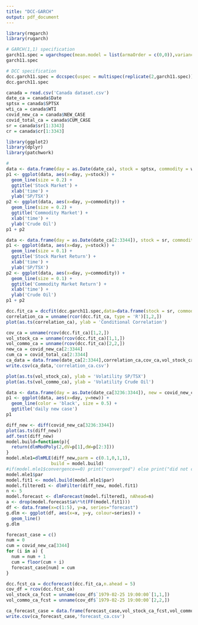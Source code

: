 ```yaml
---
title: "DCC-GARCH"
output: pdf_document
---
```




```r
library(rmgarch)
library(rugarch)
```

```r
# GARCH(1,1) specification
garch11.spec = ugarchspec(mean.model = list(armaOrder = c(0,0)),variance.model = list(garchOrder = c(1,1), model = "sGARCH"),distribution.model = "norm")
garch11.spec
```

```r
# DCC specification
dcc.garch11.spec = dccspec(uspec = multispec(replicate(2,garch11.spec)),dccOrder = c(1,1),distribution = "mvnorm")
dcc.garch11.spec
```

```r
canada = read.csv('Canada dataset.csv')
date_ca = canada$Date
sptsx = canada$SPTSX
wti_ca = canada$WTI
covid_new_ca = canada$NEW_CASE
covid_total_ca = canada$CUM_CASE
sr = canada$sr[1:3343]
cr = canada$cr[1:3343]
```

```r
library(ggplot2)
library(dplyr)
library(patchwork) 

# 
data <- data.frame(day = as.Date(date_ca), stock = sptsx, commodity = wti_ca)
p1 <- ggplot(data, aes(x=day, y=stock)) +
  geom_line(size = 0.2) +
  ggtitle('Stock Market') +
  xlab('time') +
  ylab('SP/TSX')
p2 <- ggplot(data, aes(x=day, y=commodity)) +
  geom_line(size = 0.2) +
  ggtitle('Commodity Market') +
  xlab('time') +
  ylab('Crude Oil')
p1 + p2
```

```r
data <- data.frame(day = as.Date(date_ca[2:3344]), stock = sr, commodity = cr)
p1 <- ggplot(data, aes(x=day, y=stock)) +
  geom_line(size = 0.1) +
  ggtitle('Stock Market Return') +
  xlab('time') +
  ylab('SP/TSX')
p2 <- ggplot(data, aes(x=day, y=commodity)) +
  geom_line(size = 0.1) +
  ggtitle('Commodity Market Return') +
  xlab('time') +
  ylab('Crude Oil')
p1 + p2
```

```r
dcc.fit_ca = dccfit(dcc.garch11.spec,data=data.frame(stock = sr, commodity = cr))
correlation_ca = unname(rcor(dcc.fit_ca, type = 'R')[1,2,])
plot(as.ts(correlation_ca), ylab = 'Conditional Correlation')
```

```r
cov_ca = unname(rcov(dcc.fit_ca)[1,2,])
vol_stock_ca = unname(rcov(dcc.fit_ca)[1,1,])
vol_commo_ca = unname(rcov(dcc.fit_ca)[2,2,])
new_ca = covid_new_ca[2:3344]
cum_ca = covid_total_ca[2:3344]
ca_data = data.frame(date_ca[2:3344],correlation_ca,cov_ca,vol_stock_ca,vol_commo_ca,new_ca,cum_ca)
write.csv(ca_data,'correlation_ca.csv')
```

```r
plot(as.ts(vol_stock_ca), ylab = 'Volatility SP/TSX')
plot(as.ts(vol_commo_ca), ylab = 'Volatility Crude Oil')
```


```r
data <- data.frame(day = as.Date(date_ca[3236:3344]), new = covid_new_ca[3236:3344])
p1 <- ggplot(data, aes(x=day, y=new)) +
  geom_line(color = 'black', size = 0.5) +
  ggtitle('daily new case') 
p1
```

```r
diff_new <- diff(covid_new_ca[3236:3344])
plot(as.ts(diff_new))
adf.test(diff_new)
model.build=function(p){
  return(dlmModPoly(2,dV=p[1],dW=p[2:3]))
}
model.mle1=dlmMLE(diff_new,parm = c(0.1,0,1,1),
                 build = model.build)
#if(model.mle1$convergence==0) print("converged") else print("did not converge")
model.mle1$par
model.fit1 <- model.build(model.mle1$par)
model.filtered1 <- dlmFilter(diff_new, model.fit1)
n <- 5
model.forecast <- dlmForecast(model.filtered1, nAhead=n)
a <- drop(model.forecast$a%*%t(FF(model.fit1)))
df <- data.frame(x=c(1:5), y=a, series="forecast")
g.dlm <- ggplot(df, aes(x=x, y=y, colour=series)) + 
  geom_line()
g.dlm
```

```r
forecast_case = c()
num = 0
cum = covid_new_ca[3344]
for (i in a) {
  num = num + 1
  cum = floor(cum + i)
  forecast_case[num] = cum
}
```

```r
dcc.fcst_ca = dccforecast(dcc.fit_ca,n.ahead = 5)
cov_df = rcov(dcc.fcst_ca)
vol_stock_ca_fcst = unname(cov_df$`1979-02-25 19:00:00`[1,1,])
vol_commo_ca_fcst = unname(cov_df$`1979-02-25 19:00:00`[2,2,])
```

```r
ca_forecast_case = data.frame(forecast_case,vol_stock_ca_fcst,vol_commo_ca_fcst)
write.csv(ca_forecast_case,'forecast_ca.csv')
```

